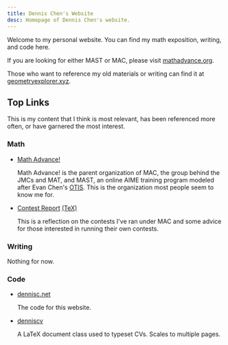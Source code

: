```yaml
---
title: Dennis Chen's Website
desc: Homepage of Dennis Chen's website.
---
```


Welcome to my personal website.
You can find my math exposition, writing, and code here.

If you are looking for either MAST or MAC,
please visit [mathadvance.org](https://www.mathadvance.org).

Those who want to reference my old materials or writing
can find it at [geometryexplorer.xyz](https://www.geometryexplorer.xyz).

## Top Links

This is my content that I think is most relevant, has been referenced
more often, or have garnered the most interest.

### Math

- [Math Advance!](https://www.mathadvance.org)

  Math Advance! is the parent organization of MAC, the group behind the
  JMCs and MAT, and MAST, an online AIME training program modeled after
  Evan Chen's [OTIS](https://web.evanchen.cc/otis.html).
  This is the organization most people seem to know me for.

- [Contest Report](reports/contest-creation.pdf) [(TeX)](reports/contest-creation.tex)

  This is a reflection on the contests I've
  ran under MAC and some advice for those interested in running their
  own contests.

### Writing

Nothing for now.

### Code

- [dennisc.net](https://github.com/chennisden/dennisc.net)

  The code for this website.

- [denniscv](https://github.com/chennisden/denniscv)

  A LaTeX document class used to typeset CVs. Scales to multiple pages.
